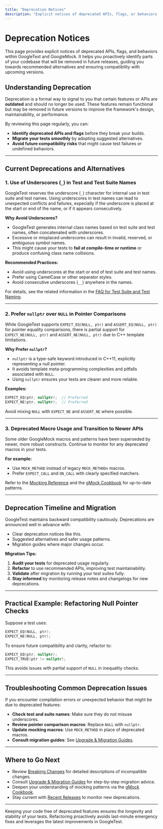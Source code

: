 ```yaml
---
title: "Deprecation Notices"
description: "Explicit notices of deprecated APIs, flags, or behaviors scheduled for removal, with suggested alternatives and timelines. Review here to proactively refactor your code and avoid future compatibility risks."
---
```


# Deprecation Notices

This page provides explicit notices of deprecated APIs, flags, and behaviors within GoogleTest and GoogleMock. It helps you proactively identify parts of your codebase that will be removed in future releases, guiding you towards recommended alternatives and ensuring compatibility with upcoming versions.

## Understanding Deprecation

Deprecation is a formal way to signal to you that certain features or APIs are **outdated** and should no longer be used. These features remain functional but may be removed in future versions to improve the framework's design, maintainability, or performance.

By reviewing this page regularly, you can:

- **Identify deprecated APIs and flags** before they break your builds.
- **Migrate your tests smoothly** by adopting suggested alternatives.
- **Avoid future compatibility risks** that might cause test failures or undefined behaviors.

---

## Current Deprecations and Alternatives

### 1. Use of Underscores (`_`) in Test and Test Suite Names

GoogleTest reserves the underscore (`_`) character for internal use in test suite and test names. Using underscores in test names can lead to unexpected conflicts and failures, especially if the underscore is placed at the start or end of the name, or if it appears consecutively.

**Why Avoid Underscores?**

- GoogleTest generates internal class names based on test suite and test names, often concatenated with underscores.
- Excessive or misplaced underscores can result in invalid, reserved, or ambiguous symbol names.
- This might cause your tests to **fail at compile-time or runtime** or produce confusing class name collisions.

**Recommended Practices:**

- Avoid using underscores at the start or end of test suite and test names.
- Prefer using CamelCase or other separator styles.
- Avoid consecutive underscores (`__`) anywhere in the names.

For details, see the related information in the [FAQ for Test Suite and Test Naming](../../faq/getting-started-faq/common-usage-confusion.md#why-should-test-suite-names-and-test-names-not-contain-underscore).

---

### 2. Prefer `nullptr` over `NULL` in Pointer Comparisons

While GoogleTest supports `EXPECT_EQ(NULL, ptr)` and `ASSERT_EQ(NULL, ptr)` for pointer equality comparisons, there is partial support for `EXPECT_NE(NULL, ptr)` and `ASSERT_NE(NULL, ptr)` due to C++ template limitations.

**Why Prefer `nullptr`?**

- `nullptr` is a type-safe keyword introduced in C++11, explicitly representing a null pointer.
- It avoids template meta-programming complexities and pitfalls associated with `NULL`.
- Using `nullptr` ensures your tests are clearer and more reliable.

**Examples:**

```cpp
EXPECT_EQ(ptr, nullptr);  // Preferred
EXPECT_NE(ptr, nullptr);  // Preferred
```

Avoid mixing `NULL` with `EXPECT_NE` and `ASSERT_NE` where possible.

---

### 3. Deprecated Macro Usage and Transition to Newer APIs

Some older GoogleMock macros and patterns have been superseded by newer, more robust constructs. Continue to monitor for any deprecated macros in your tests.

**For example:**

- Use `MOCK_METHOD` instead of legacy `MOCK_METHODn` macros.
- Prefer `EXPECT_CALL` and `ON_CALL` with clearly specified matchers.

Refer to the [Mocking Reference](../../api-reference/mocking-api/mocking-classes-methods.md) and the [gMock Cookbook](../../guides/mocking-patterns/defining-using-mocks.md) for up-to-date patterns.

---

## Deprecation Timeline and Migration

GoogleTest maintains backward compatibility cautiously. Deprecations are announced well in advance with: 

- Clear deprecation notices like this.
- Suggested alternatives and safer usage patterns.
- Migration guides where major changes occur.

**Migration Tips:**

1. **Audit your tests** for deprecated usage regularly.
2. **Refactor** to use recommended APIs, improving test maintainability.
3. **Validate** after migration by running your test suites fully.
4. **Stay informed** by monitoring release notes and changelogs for new deprecations.

---

## Practical Example: Refactoring Null Pointer Checks

Suppose a test uses:

```cpp
EXPECT_EQ(NULL, ptr);
EXPECT_NE(NULL, ptr);
```

To ensure future compatibility and clarity, refactor to:

```cpp
EXPECT_EQ(ptr, nullptr);
EXPECT_TRUE(ptr != nullptr);
```

This avoids issues with partial support of `NULL` in inequality checks.

---

## Troubleshooting Common Deprecation Issues

If you encounter compilation errors or unexpected behavior that might be due to deprecated features:

- **Check test and suite names**: Make sure they do not misuse underscores.
- **Review pointer comparison macros**: Replace `NULL` with `nullptr`.
- **Update mocking macros**: Use `MOCK_METHOD` in place of deprecated macros.
- **Consult migration guides**: See [Upgrade & Migration Guides](../breaking-changes-migrations/upgrade-migration-guides.md).

---

## Where to Go Next

- Review [Breaking Changes](../breaking-changes-migrations/breaking-changes.md) for detailed descriptions of incompatible changes.
- Consult [Upgrade & Migration Guides](../breaking-changes-migrations/upgrade-migration-guides.md) for step-by-step migration advice.
- Deepen your understanding of mocking patterns via the [gMock Cookbook](../../guides/mocking-patterns/defining-using-mocks.md).
- Stay current with [Recent Releases](../version-history-releases/recent-releases.md) to monitor new deprecations.

---

<Note>
Keeping your code free of deprecated features ensures the longevity and stability of your tests. Refactoring proactively avoids last-minute emergency fixes and leverages the latest improvements in GoogleTest.
</Note>